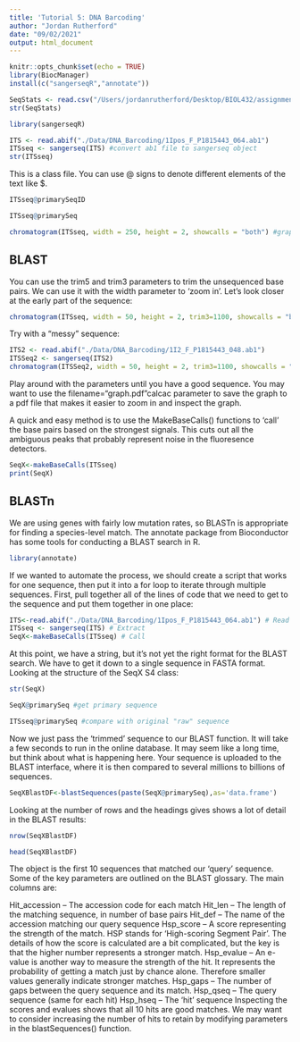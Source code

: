 ```yaml
---
title: 'Tutorial 5: DNA Barcoding'
author: "Jordan Rutherford"
date: "09/02/2021"
output: html_document
---
```


```r
knitr::opts_chunk$set(echo = TRUE)
library(BiocManager)
install(c("sangerseqR","annotate")) 
```

```r
SeqStats <- read.csv("/Users/jordanrutherford/Desktop/BIOL432/assignment3/Data/DNA_Barcoding/BarcodePlateStats.csv")
str(SeqStats)
```

```r
library(sangerseqR)
```

```r
ITS <- read.abif("./Data/DNA_Barcoding/1Ipos_F_P1815443_064.ab1")
ITSseq <- sangerseq(ITS) #convert ab1 file to sangerseq object
str(ITSseq)
```

This is a class file. You can use @ signs to denote different elements of the text like $.

```r
ITSseq@primarySeqID
```

```r
ITSseq@primarySeq
```

```r
chromatogram(ITSseq, width = 250, height = 2, showcalls = "both") #graph the trace
```

## BLAST

You can use the trim5 and trim3 parameters to trim the unsequenced base pairs. We can use it with the width parameter to ‘zoom in’. Let’s look closer at the early part of the sequence:

```r
chromatogram(ITSseq, width = 50, height = 2, trim3=1100, showcalls = "both")
```

Try with a "messy" sequence:

```r
ITS2 <- read.abif("./Data/DNA_Barcoding/1I2_F_P1815443_048.ab1")
ITSSeq2 <- sangerseq(ITS2)
chromatogram(ITSSeq2, width = 50, height = 2, trim3=1100, showcalls = "both")
```

Play around with the parameters until you have a good sequence. You may want to use the filename="graph.pdf"calcac parameter to save the graph to a pdf file that makes it easier to zoom in and inspect the graph.

A quick and easy method is to use the MakeBaseCalls() functions to ‘call’ the base pairs based on the strongest signals. This cuts out all the ambiguous peaks that probably represent noise in the fluoresence detectors.

```r
SeqX<-makeBaseCalls(ITSseq)
print(SeqX)
```

## BLASTn

We are using genes with fairly low mutation rates, so BLASTn is appropriate for finding a species-level match. The annotate package from Bioconductor has some tools for conducting a BLAST search in R.

```r
library(annotate)
```

If we wanted to automate the process, we should create a script that works for one sequence, then put it into a for loop to iterate through multiple sequences. First, pull together all of the lines of code that we need to get to the sequence and put them together in one place:

```r
ITS<-read.abif("./Data/DNA_Barcoding/1Ipos_F_P1815443_064.ab1") # Read
ITSseq <- sangerseq(ITS) # Extract
SeqX<-makeBaseCalls(ITSseq) # Call
```

At this point, we have a string, but it’s not yet the right format for the BLAST search. We have to get it down to a single sequence in FASTA format. Looking at the structure of the SeqX S4 class:

```r
str(SeqX)
```

```r
SeqX@primarySeq #get primary sequence
```

```r
ITSseq@primarySeq #compare with original "raw" sequence
```

Now we just pass the ‘trimmed’ sequence to our BLAST function. It will take a few seconds to run in the online database. It may seem like a long time, but think about what is happening here. Your sequence is uploaded to the BLAST interface, where it is then compared to several millions to billions of sequences.

```r
SeqXBlastDF<-blastSequences(paste(SeqX@primarySeq),as='data.frame')
```

Looking at the number of rows and the headings gives shows a lot of detail in the BLAST results:

```r
nrow(SeqXBlastDF)
```

```r
head(SeqXBlastDF)
```
The object is the first 10 sequences that matched our ‘query’ sequence. Some of the key parameters are outlined on the BLAST glossary. The main columns are:

Hit_accession – The accession code for each match
Hit_len – The length of the matching sequence, in number of base pairs
Hit_def – The name of the accession matching our query sequence
Hsp_score – A score representing the strength of the match. HSP stands for ‘High-scoring Segment Pair’. The details of how the score is calculated are a bit complicated, but the key is that the higher number represents a stronger match.
Hsp_evalue – An e-value is another way to measure the strength of the hit. It represents the probability of getting a match just by chance alone. Therefore smaller values generally indicate stronger matches.
Hsp_gaps – The number of gaps between the query sequence and its match.
Hsp_qseq – The query sequence (same for each hit)
Hsp_hseq – The ‘hit’ sequence
Inspecting the scores and evalues shows that all 10 hits are good matches. We may want to consider increasing the number of hits to retain by modifying parameters in the blastSequences() function.






























